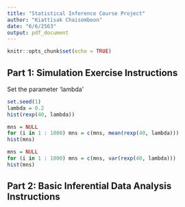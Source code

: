 ```yaml
---
title: "Statistical Inference Course Project"
author: "Kiattisak Chaisomboon"
date: "6/6/2563"
output: pdf_document
---
```


```r
knitr::opts_chunk$set(echo = TRUE)
```

## Part 1: Simulation Exercise Instructions

Set the parameter 'lambda'

```r
set.seed(1)
lambda = 0.2
hist(rexp(40, lambda))
```

```r
mns = NULL
for (i in 1 : 1000) mns = c(mns, mean(rexp(40, lambda)))
hist(mns)
```

```r
mns = NULL
for (i in 1 : 1000) mns = c(mns, var(rexp(40, lambda)))
hist(mns)
```

## Part 2: Basic Inferential Data Analysis Instructions

```r

```
